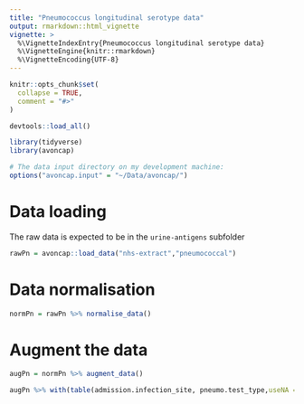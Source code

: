 ```yaml
---
title: "Pneumococcus longitudinal serotype data"
output: rmarkdown::html_vignette
vignette: >
  %\VignetteIndexEntry{Pneumococcus longitudinal serotype data}
  %\VignetteEngine{knitr::rmarkdown}
  %\VignetteEncoding{UTF-8}
---
```


```r
knitr::opts_chunk$set(
  collapse = TRUE,
  comment = "#>"
)

devtools::load_all()

library(tidyverse)
library(avoncap)

```


```r

# The data input directory on my development machine:
options("avoncap.input" = "~/Data/avoncap/")

```

# Data loading

The raw data is expected to be in the `urine-antigens` subfolder

```r
rawPn = avoncap::load_data("nhs-extract","pneumococcal")
```

# Data normalisation


```r

normPn = rawPn %>% normalise_data()


```

# Augment the data

```r
augPn = normPn %>% augment_data()
```


```r
augPn %>% with(table(admission.infection_site, pneumo.test_type,useNA = "always"))
```
